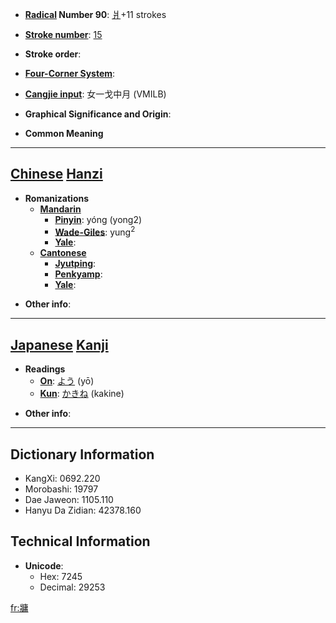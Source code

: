 * '''[[Wiktionary:Chinese radical index| Radical]] Number 90''': [[Wiktionary:Chinese radical index 爿|爿]]+11 strokes

* '''[[Wiktionary:Chinese total strokes index|Stroke number]]''': [[Wiktionary:Chinese total strokes index 15|15]]

* '''Stroke order''': 

* '''[[Wiktionary:Chinese four corner index|Four-Corner System]]''': 

* '''[[Wiktionary:Chinese Cangjie index|Cangjie input]]''': 女一戈中月 (VMILB)

* '''Graphical Significance and Origin''': 

* '''Common Meaning'''

----

== [[Chinese]] [[Hanzi]] ==

* '''Romanizations'''
** '''[[Mandarin]]'''
*** '''[[Pinyin]]''': yóng (yong2)
*** '''[[Wade-Giles]]''': yung<sup>2</sup>
*** '''[[Yale]]''': 
** '''[[Cantonese]]'''
*** '''[[Jyutping]]''':
*** '''[[Penkyamp]]''': 
*** '''[[Yale]]''': 

* '''Other info''': 

----

== [[Japanese]] [[Kanji]] ==

* '''Readings'''
** '''[[On]]''': [[よう]] (yō)
** '''[[Kun]]''': [[かきね]] (kakine)

* '''Other info''':  

----

== Dictionary Information ==

* KangXi: 0692.220
* Morobashi: 19797
* Dae Jaweon: 1105.110
* Hanyu Da Zidian: 42378.160

== Technical Information ==

* '''Unicode''':
** Hex: 7245
** Decimal: 29253

[[fr:牅]]